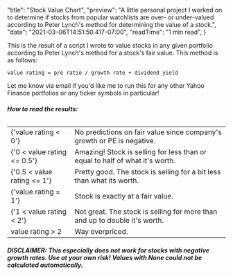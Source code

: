 

  "title": "Stock Value Chart",
  "preview": "A little personal project I worked on to determine if stocks from popular watchlists are over- or under-valued according to Peter Lynch's method for determining the value of a stock.",
  "date": "2021-03-06T14:51:50.417-07:00",
  "readTime": "1 min read",
}


<div className={styles.postContent}>
  <p><span className={styles.lead}>T</span>his is the result of a script I wrote to value stocks in any given portfolio according to Peter Lynch's method for a stock's fair value. This method is as follows:</p>
  <code>value rating = p/e ratio / growth rate + dividend yield</code>
  <p>Let me know via email if you'd like me to run this for any other Yahoo Finance portfolios or any ticker symbols in particular!</p>
  <h6><strong>How to read the results:</strong></h6>
  <table>
  <tbody>
  <tr>
    <td>{'value rating < 0'}</td>
    <td>No predictions on fair value since company's growth or PE is negative.</td>
  </tr>
  <tr>
    <td>{'0 < value rating <= 0.5'}</td>
    <td>Amazing! Stock is selling for less than or equal to half of what it's worth.</td>
  </tr>
  <tr>
    <td>{'0.5 < value rating <= 1'}</td>
    <td>Pretty good. The stock is selling for a bit less than what its worth.</td>
  </tr>
  <tr>
    <td>{'value rating = 1'}</td>
    <td>Stock is exactly at a fair value.</td>
  </tr>
  <tr>
    <td>{'1 < value rating < 2'}</td>
    <td>Not great. The stock is selling for more than and up to double it's worth.</td>
  </tr>
  <tr>
    <td>value rating > 2</td>
    <td>Way overpriced.</td>
  </tr>
  </tbody>
  </table>
  <h5 className='caption pt-5 pb-5'><strong>DISCLAIMER:</strong> This especially does not work for stocks with negative growth rates. Use at your own risk! Values with None could not be calculated automatically.</h5>
  <BerkshireChart/>
  <BigShortsChart/>
  <OilGasChart/>
  <CanadianStocksChart/>
</div>
